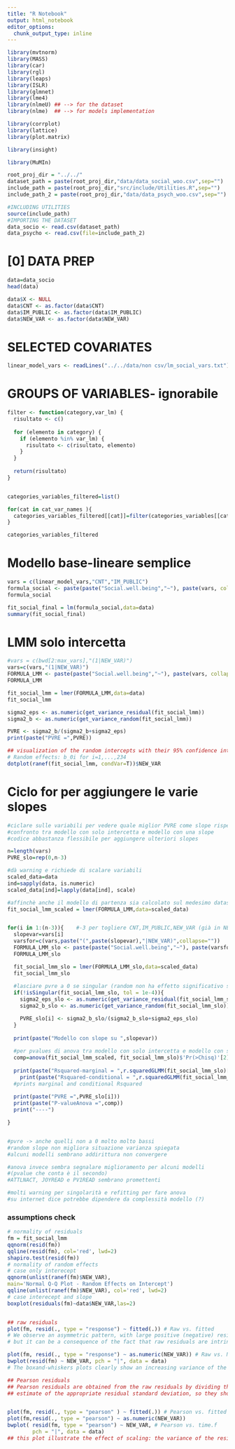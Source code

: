 ```yaml
---
title: "R Notebook"
output: html_notebook
editor_options: 
  chunk_output_type: inline
---
```

```r
library(mvtnorm)
library(MASS)
library(car)
library(rgl)
library(leaps)
library(ISLR)
library(glmnet)
library(lme4)
library(nlmeU) ## --> for the dataset
library(nlme)  ## --> for models implementation

library(corrplot)
library(lattice)
library(plot.matrix)

library(insight)

library(MuMIn)
```

```r
root_proj_dir = "../../"
dataset_path = paste(root_proj_dir,"data/data_social_woo.csv",sep="")
include_path = paste(root_proj_dir,"src/include/Utilities.R",sep="")
include_path_2 = paste(root_proj_dir,"data/data_psych_woo.csv",sep="")

#INCLUDING UTILITIES
source(include_path)
#IMPORTING THE DATASET
data_socio <- read.csv(dataset_path)
data_psycho <- read.csv(file=include_path_2) 
```


# [0] DATA PREP
```r
data=data_socio
head(data)
```


```r
data$X <- NULL
data$CNT <- as.factor(data$CNT)
data$IM_PUBLIC <- as.factor(data$IM_PUBLIC)
data$NEW_VAR <- as.factor(data$NEW_VAR)
```

# SELECTED COVARIATES
```r
linear_model_vars <- readLines("../../data/non csv/lm_social_vars.txt")
```

# GROUPS OF VARIABLES- ignorabile
```r
filter <- function(category,var_lm) {
  risultato <- c()
  
  for (elemento in category) {
    if (elemento %in% var_lm) {
      risultato <- c(risultato, elemento)
    }
  }
  
  return(risultato)
}


categories_variables_filtered=list()

for(cat in cat_var_names ){
  categories_variables_filtered[[cat]]=filter(categories_variables[[cat]],linear_model_vars)
}

categories_variables_filtered
```

# Modello base-lineare semplice
```r
vars = c(linear_model_vars,"CNT","IM_PUBLIC")
formula_social <- paste(paste("Social.well.being","~"), paste(vars, collapse = "+"))
formula_social

fit_social_final = lm(formula_social,data=data)
summary(fit_social_final)
```


#  LMM solo intercetta
```r
#vars = c(bwd[2:max_vars],"(1|NEW_VAR)")
vars=c(vars,"(1|NEW_VAR)")
FORMULA_LMM <- paste(paste("Social.well.being","~"), paste(vars, collapse = "+"))
FORMULA_LMM

fit_social_lmm = lmer(FORMULA_LMM,data=data)
fit_social_lmm

sigma2_eps <- as.numeric(get_variance_residual(fit_social_lmm))
sigma2_b <- as.numeric(get_variance_random(fit_social_lmm))

PVRE <- sigma2_b/(sigma2_b+sigma2_eps)
print(paste("PVRE =",PVRE))

## visualization of the random intercepts with their 95% confidence intervals
# Random effects: b_0i for i=1,...,234
dotplot(ranef(fit_social_lmm, condVar=T))$NEW_VAR
```

#  Ciclo for per aggiungere le varie slopes
```r
#ciclare sulle variabili per vedere quale miglior PVRE come slope rispetto a sola intercetta NEW_VAR
#confronto tra modello con solo intercetta e modello con una slope
#codice abbastanza flessibile per aggiungere ulteriori slopes

n=length(vars)
PVRE_slo=rep(0,n-3)

#dà warning e richiede di scalare variabili
scaled_data=data
ind=sapply(data, is.numeric)
scaled_data[ind]=lapply(data[ind], scale)

#affinchè anche il modello di partenza sia calcolato sul medesimo dataset scalato
fit_social_lmm_scaled = lmer(FORMULA_LMM,data=scaled_data)


for(i in 1:(n-3)){    #-3 per togliere CNT,IM_PUBLIC,NEW_VAR (già in NEW_VAR)
  slopevar=vars[i]
  varsfor=c(vars,paste("(",paste(slopevar),"|NEW_VAR)",collapse=""))
  FORMULA_LMM_slo <- paste(paste("Social.well.being","~"), paste(varsfor, collapse = "+"))
  FORMULA_LMM_slo

  fit_social_lmm_slo = lmer(FORMULA_LMM_slo,data=scaled_data)
  fit_social_lmm_slo
  
  #lasciare pvre a 0 se singular (random non ha effetto significativo su modello, non vale la pena considerarlo)
  if(!isSingular(fit_social_lmm_slo, tol = 1e-4)){
    sigma2_eps_slo <- as.numeric(get_variance_residual(fit_social_lmm_slo))
    sigma2_b_slo <- as.numeric(get_variance_random(fit_social_lmm_slo))

    PVRE_slo[i] <- sigma2_b_slo/(sigma2_b_slo+sigma2_eps_slo)
  }
  
  print(paste("Modello con slope su ",slopevar))
  
  #per pvalues di anova tra modello con solo intercetta e modello con slope
  comp=anova(fit_social_lmm_scaled, fit_social_lmm_slo)$'Pr(>Chisq)'[2]
  
  print(paste("Rsquared-marginal = ",r.squaredGLMM(fit_social_lmm_slo)[1]))
    print(paste("Rsquared-conditional = ",r.squaredGLMM(fit_social_lmm_slo)[2]))
  #prints marginal and conditional Rsquared
  
  print(paste("PVRE =",PVRE_slo[i]))
  print(paste("P-valueAnova =",comp))
  print("----")

}


#pvre -> anche quelli non a 0 molto molto bassi 
#random slope non migliora situazione varianza spiegata
#alcuni modelli sembrano addirittura non convergere

#anova invece sembra segnalare miglioramento per alcuni modelli
#(pvalue che conta è il secondo)
#ATTLNACT, JOYREAD e PV1READ sembrano promettenti

#molti warning per singolarità e refitting per fare anova
#su internet dice potrebbe dipendere da complessità modello (?)

```








### assumptions check
```r
# normality of residuals
fm = fit_social_lmm
qqnorm(resid(fm))
qqline(resid(fm), col='red', lwd=2)
shapiro.test(resid(fm))
# normality of random effects
# case only interecept
qqnorm(unlist(ranef(fm)$NEW_VAR),
main='Normal Q-Q Plot - Random Effects on Intercept')
qqline(unlist(ranef(fm)$NEW_VAR), col='red', lwd=2)
# case interecept and slope
boxplot(residuals(fm)~data$NEW_VAR,las=2)


## raw residuals
plot(fm, resid(., type = "response") ~ fitted(.)) # Raw vs. fitted
# We observe an asymmetric pattern, with large positive (negative) residuals present mainly for small (large) fitted values.
# but it can be a consequence of the fact that raw residuals are intrinsically heteroscedastic and correlated.

plot(fm, resid(., type = "response") ~ as.numeric(NEW_VAR)) # Raw vs. NEW_VAR (not shown)
bwplot(resid(fm) ~ NEW_VAR, pch = "|", data = data)
# The boxand-whiskers plots clearly show an increasing variance of the residuals.

## Pearson residuals
## Pearson residuals are obtained from the raw residuals by dividing the latter by an
## estimate of the appropriate residual standard deviation, so they should be more homoscedastic


plot(fm, resid(., type = "pearson" ) ~ fitted(.)) # Pearson vs. fitted
plot(fm,resid(., type = "pearson") ~ as.numeric(NEW_VAR))
bwplot( resid(fm, type = "pearson") ~ NEW_VAR, # Pearson vs. time.f
        pch = "|", data = data)
## this plot illustrate the effect of scaling: the variance of the residuals is virtually constant.
```

